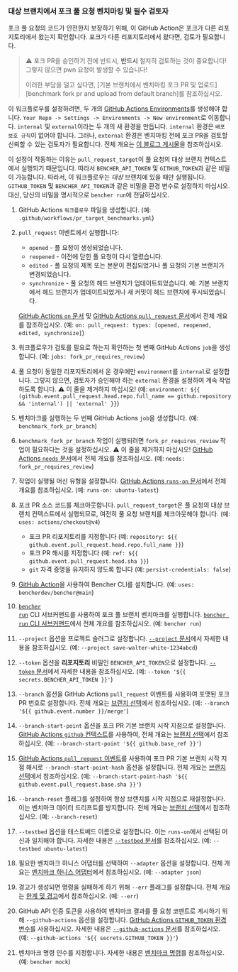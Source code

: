 
### 대상 브랜치에서 포크 풀 요청 벤치마킹 및 필수 검토자

포크 풀 요청의 코드가 안전한지 보장하기 위해,
이 GitHub Action은 포크가 다른 리포지토리에서 왔는지 확인합니다.
포크가 다른 리포지토리에서 왔다면, 검토가 필요합니다.

> ⚠️ 포크 PR을 승인하기 전에 반드시, **반드시** 철저히 검토하는 것이 중요합니다!
> 그렇지 않으면 pwn 요청이 발생할 수 있습니다!
>
> 이러한 부담을 덜고 싶다면, [기본 브랜치에서 벤치마킹 포크 PR 및 업로드][benchmark fork pr and upload from default branch]를 참조하십시오.

이 워크플로우를 설정하려면, 두 개의 [GitHub Actions Environments][github actions environments]를 생성해야 합니다.
`Your Repo -> Settings -> Environments -> New environment`로 이동합니다.
`internal` 및 `external`이라는 두 개의 새 환경을 만듭니다.
`internal` 환경은 `배포 보호 규칙`이 없어야 합니다.
그러나, `external` 환경은 벤치마킹 전에 포크 PR을 검토할 신뢰할 수 있는 검토자가 필요합니다.
전체 개요는 [이 블로그 게시물][iterative.ai blog]을 참조하십시오.

이 설정이 작동하는 이유는 `pull_request_target`이 풀 요청의 대상 브랜치 컨텍스트에서 실행되기 때문입니다.
따라서 `BENCHER_API_TOKEN` 및 `GITHUB_TOKEN`과 같은 비밀이 가능합니다.
따라서, 이 워크플로우는 _대상_ 브랜치에 있을 때만 실행됩니다.
`GITHUB_TOKEN` 및 `BENCHER_API_TOKEN`과 같은 비밀을 환경 변수로 설정하지 마십시오.
대신, 당신의 비밀을 명시적으로 `bencher run`에 전달하십시오.

<PullRequestsForkReviewerCode />

1. GitHub Actions `워크플로우` 파일을 생성합니다.
   (예: `.github/workflows/pr_target_benchmarks.yml`)
2. `pull_request` 이벤트에서 실행합니다:
    - `opened` - 풀 요청이 생성되었습니다.
    - `reopened` - 이전에 닫힌 풀 요청이 다시 열렸습니다.
    - `edited` - 풀 요청의 제목 또는 본문이 편집되었거나 풀 요청의 기본 브랜치가 변경되었습니다.
    - `synchronize` - 풀 요청의 헤드 브랜치가 업데이트되었습니다.
      예: 기본 브랜치에서 헤드 브랜치가 업데이트되었거나 새 커밋이 헤드 브랜치에 푸시되었습니다.

   [GitHub Actions `on` 문서][github actions on]
   및 [GitHub Actions `pull_request` 문서][github action pull_request]에서 전체 개요를 참조하십시오.
   (예: `on: pull_request: types: [opened, reopened, edited, synchronize]`)
3. 워크플로우가 검토를 필요로 하는지 확인하는 첫 번째 GitHub Actions `job`을 생성합니다.
   (예: `jobs: fork_pr_requires_review`)
4. 풀 요청이 동일한 리포지토리에서 온 경우에만 `environment`를 `internal`로 설정합니다.
   그렇지 않으면, 검토자가 승인해야 하는 `external` 환경을 설정하여 계속 작업하도록 합니다.
   ⚠️ 이 줄을 제거하지 마십시오! 
   (예: `environment: ${{ (github.event.pull_request.head.repo.full_name == github.repository && 'internal') || 'external' }}`)
5. 벤치마크를 실행하는 두 번째 GitHub Actions `job`을 생성합니다.
   (예: `benchmark_fork_pr_branch`)
6. `benchmark_fork_pr_branch` 작업이 실행되려면 `fork_pr_requires_review` 작업이 필요하다는 것을 설정하십시오.
   ⚠️ 이 줄을 제거하지 마십시오! 
   [GitHub Actions `needs` 문서][github actions needs]에서 전체 개요를 참조하십시오.
   (예: `needs: fork_pr_requires_review`)
7. 작업이 실행될 머신 유형을 설정합니다.
   [GitHub Actions `runs-on` 문서][github actions runs-on]에서 전체 개요를 참조하십시오.
   (예: `runs-on: ubuntu-latest`)
8. 포크 PR 소스 코드를 체크아웃합니다.
   `pull_request_target`은 풀 요청의 대상 브랜치 컨텍스트에서 실행되므로,
   여전히 풀 요청 브랜치를 체크아웃해야 합니다.
   (예: `uses: actions/checkout@v4`)
    - 포크 PR 리포지토리를 지정합니다 (예: `repository: ${{ github.event.pull_request.head.repo.full_name }}`)
    - 포크 PR 해시를 지정합니다 (예: `ref: ${{ github.event.pull_request.head.sha }}`)
    - `git` 자격 증명을 유지하지 않도록 합니다 (예: `persist-credentials: false`)
9. [GitHub Action][bencher cli github action]을 사용하여 Bencher CLI를 설치합니다.
   (예: `uses: bencherdev/bencher@main`)
10. <code><a href="/ko/docs/explanation/bencher-run/">bencher run</a></code> CLI 서브커맨드를 사용하여
    포크 풀 브랜치 벤치마크를 실행합니다.
    [`bencher run` CLI 서브커맨드][bencher run]에서 전체 개요를 참조하십시오.
    (예: `bencher run`)
11. `--project` 옵션을 프로젝트 슬러그로 설정합니다.
    [`--project` 문서][project option]에서 자세한 내용을 참조하십시오.
    (예: `--project save-walter-white-1234abcd`)
12. `--token` 옵션을 **리포지토리** 비밀인 `BENCHER_API_TOKEN`으로 설정합니다.
    [`--token` 문서][token option]에서 자세한 내용을 참조하십시오.
    (예: `--token '${{ secrets.BENCHER_API_TOKEN }}'`)
13. `--branch` 옵션을 GitHub Actions `pull_request` 이벤트를 사용하여 포맷된 포크 PR 번호로 설정합니다.
    전체 개요는 [브랜치 선택][branch selection branch]에서 참조하십시오.
    (예: `--branch '${{ github.event.number }}/merge'`)
14. `--branch-start-point` 옵션을 포크 PR 기본 브랜치 시작 지점으로 설정합니다.
    [GitHub Actions `github` 컨텍스트][github actions context]를 사용하여,
    전체 개요는 [브랜치 선택][branch selection start point]에서 참조하십시오.
    (예: `--branch-start-point '${{ github.base_ref }}'`)
15. [GitHub Actions `pull_request` 이벤트][github action pull_request]를 사용하여 포크 PR 기본 브랜치 시작 지점 해시로 `--branch-start-point-hash` 옵션을 설정합니다.
    전체 개요는 [브랜치 선택][branch selection start point hash]에서 참조하십시오.
    (예: `--branch-start-point-hash '${{ github.event.pull_request.base.sha }}'`)
16. `--branch-reset` 플래그를 설정하여 항상 브랜치를 시작 지점으로 재설정합니다.
    이는 벤치마크 데이터 드리프트를 방지합니다.
    전체 개요는 [브랜치 선택][branch selection branch reset]에서 참조하십시오.
    (예: `--branch-reset`)
17. `--testbed` 옵션을 테스트베드 이름으로 설정합니다.
    이는 `runs-on`에서 선택된 머신과 일치해야 합니다.
    자세한 내용은 [`--testbed` 문서][testbed option]를 참조하십시오.
    (예: `--testbed ubuntu-latest`)
18. 필요한 벤치마크 하니스 어댑터를 선택하여 `--adapter` 옵션을 설정합니다.
    전체 개요는 [벤치마크 하니스 어댑터][adapters]에서 참조하십시오.
    (예: `--adapter json`)
19. 경고가 생성되면 명령을 실패하게 하기 위해 `--err` 플래그를 설정합니다.
    전체 개요는 [한계 및 경고][alerts]에서 참조하십시오.
    (예: `--err`)
20. GitHub API 인증 토큰을 사용하여 벤치마크 결과를 풀 요청 코멘트로 게시하기 위해 `--github-actions` 옵션을 설정합니다.
    [GitHub Actions `GITHUB_TOKEN` 환경 변수][github token]를 사용하십시오.
    자세한 내용은 [`--github-actions` 문서][github actions option]를 참조하십시오.
    (예: `--github-actions '${{ secrets.GITHUB_TOKEN }}'`)
21. 벤치마크 명령 인수를 지정합니다.
    자세한 내용은 [벤치마크 명령][command argument]를 참조하십시오.
    (예: `bencher mock`)

[github actions on]: https://docs.github.com/en/actions/using-workflows/workflow-syntax-for-github-actions#on
[github action pull_request]: https://docs.github.com/en/webhooks/webhook-events-and-payloads#pull_request
[github actions runs-on]: https://docs.github.com/en/actions/using-workflows/workflow-syntax-for-github-actions#jobsjob_idruns-on
[bencher cli github action]: https://github.com/marketplace/actions/bencher-cli
[github token]: https://docs.github.com/en/actions/security-guides/automatic-token-authentication
[github actions environments]: https://docs.github.com/en/actions/deployment/targeting-different-environments/using-environments-for-deployment#using-an-environment
[iterative.ai blog]: https://iterative.ai/blog/testing-external-contributions-using-github-actions-secrets
[github actions needs]: https://docs.github.com/en/actions/using-workflows/workflow-syntax-for-github-actions#jobsjob_idneeds
[github actions context]: https://docs.github.com/en/actions/learn-github-actions/contexts#github-context

[bencher run]: /ko/docs/explanation/bencher-run/
[project option]: /ko/docs/explanation/bencher-run/#--project-project
[token option]: /ko/docs/explanation/bencher-run/#--token-token
[branch selection branch]: /ko/docs/explanation/branch-selection/#--branch-branch
[branch selection start point]: /ko/docs/explanation/branch-selection/#--branch-start-point-branch
[branch selection start point hash]: /ko/docs/explanation/branch-selection/#--branch-start-point-hash-hash
[branch selection branch reset]: /ko/docs/explanation/branch-selection/#--branch-reset
[testbed option]: /ko/docs/explanation/bencher-run/#--testbed-testbed
[adapters]: /ko/docs/explanation/adapters/
[alerts]: /ko/docs/explanation/thresholds/#alerts
[github actions option]: /ko/docs/explanation/bencher-run/#--github-actions-github_token
[command argument]: /ko/docs/explanation/bencher-run/#benchmark-command